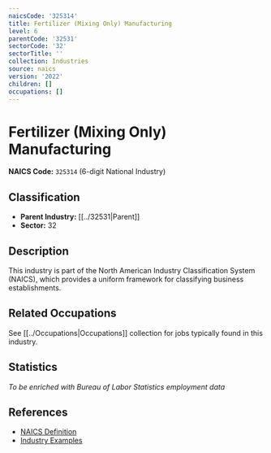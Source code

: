 ```yaml
---
naicsCode: '325314'
title: Fertilizer (Mixing Only) Manufacturing
level: 6
parentCode: '32531'
sectorCode: '32'
sectorTitle: ''
collection: Industries
source: naics
version: '2022'
children: []
occupations: []
---
```

# Fertilizer (Mixing Only) Manufacturing

**NAICS Code:** `325314` (6-digit National Industry)

## Classification

- **Parent Industry:** [[../32531|Parent]]
- **Sector:** 32

## Description

This industry is part of the North American Industry Classification System (NAICS), which provides a uniform framework for classifying business establishments.

## Related Occupations

See [[../Occupations|Occupations]] collection for jobs typically found in this industry.

## Statistics

*To be enriched with Bureau of Labor Statistics employment data*

## References

- [NAICS Definition](https://www.census.gov/naics/)
- [Industry Examples](https://www.census.gov/naics/2022NAICS/)
